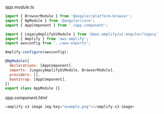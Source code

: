 _app.module.ts_

```js
import { BrowserModule } from '@angular/platform-browser';
import { NgModule } from '@angular/core';
import { AppComponent } from './app.component';

import { LegacyAmplifyUiModule } from '@aws-amplify/ui-angular/legacy';
import { Amplify } from 'aws-amplify';
import awsconfig from '../aws-exports';

Amplify.configure(awsconfig);

@NgModule({
  declarations: [AppComponent],
  imports: [LegacyAmplifyUiModule, BrowserModule],
  providers: [],
  bootstrap: [AppComponent],
})
export class AppModule {}
```

_app.component.html_

```js
<amplify-s3-image img-key="example.png"></amplify-s3-image>
```
